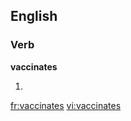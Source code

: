 
==English==

===Verb===
'''vaccinates'''

# {{third-person singular of|vaccinate}}

[[fr:vaccinates]]
[[vi:vaccinates]]